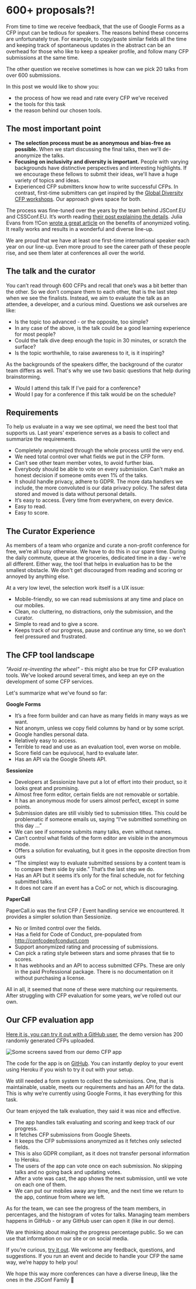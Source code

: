 


<Divider>
  <h1>600+ proposals?!</h1>
</Divider>

From time to time we receive feedback, that the use of Google Forms as a CFP input
can be tedious for speakers. The reasons behind these concerns are unfortunately
true. For example, to copy/paste similar fields all the time and keeping track of
spontaneous updates in the abstract can be an overhead for those who like to keep
a speaker profile, and follow many CFP submissions at the same time.

The other question we receive sometimes is how can we pick 20 talks from over 600 submissions.

In this post we would like to show you:

- the process of how we read and rate every CFP we’ve received
- the tools for this task
- the reason behind our chosen tools.

## The most important point

- **The selection process must be as anonymous and bias-free as possible.**
  When we start discussing the final talks, then we'll de-anonymize the talks.
- **Focusing on inclusivity and diversity is important.** People with varying backgrounds have distinctive perspectives
  and interesting highlights. If we encourage these fellows to submit their ideas, we'll have a huge variety of topics and ideas.
- Experienced CFP submitters know how to write successful CFPs. In contrast, first-time submitters can get inspired
  by the [Global Diversity CFP workshops](https://www.globaldiversitycfpday.com/). Our approach gives space for both.

The process was fine-tuned over the years by the team behind JSConf.EU and CSSConf.EU. It’s worth reading
[their post explaining the details](https://blog.cssconf.eu/2015/08/15/a-talk-selection-process-explained/).
Julia Evans from !!Con [wrote a great article](https://jvns.ca/blog/2014/06/06/should-my-conference-do-anonymous-review/) on
the benefits of anonymized voting. It really works and results in a wonderful and diverse line-up.

We are proud that we have at least one first-time international speaker each year on our line-up. Even more proud to see the
career path of these people rise, and see them later at conferences all over the world.

## The talk and the curator

You can’t read through 600 CFPs and recall that one’s was a bit better than the other. So we don’t compare them to each other,
that is the last step when we see the finalists. Instead, we aim to evaluate the talk as an attendee, a developer, and a curious mind.
Questions we ask ourselves are like:

- Is the topic too advanced - or the opposite, too simple?
- In any case of the above, is the talk could be a good learning experience for most people?
- Could the talk dive deep enough the topic in 30 minutes, or scratch the surface?
- Is the topic worthwhile, to raise awareness to it, is it inspiring?

As the backgrounds of the speakers differ, the background of the curator team differs as well. That's why we use two basic questions
that help during brainstorming.

- Would I attend this talk If I’ve paid for a conference?
- Would I pay for a conference if this talk would be on the schedule?

## Requirements

To help us evaluate in a way we see optimal, we need the best tool that supports us. Last years' experience serves as a basis to collect
and summarize the requirements.

- Completely anonymized through the whole process until the very end.
- We need total control over what fields we put in the CFP form.
- Can’t see other team member votes, to avoid further bias.
- Everybody should be able to vote on every submission. Can’t make an honest decision if someone omits even 1% of the talks.
- It should handle privacy, adhere to GDPR. The more data handlers we include, the more convoluted is our data privacy policy.
  The safest data stored and moved is data without personal details.
- It’s easy to access. Every time from everywhere, on every device.
- Easy to read.
- Easy to score.

## The Curator Experience

As members of a team who organize and curate a non-profit conference for free, we’re all busy otherwise. We have to do this in our spare time.
During the daily commute, queue at the groceries, dedicated time in a day - we're all different. Either way, the tool that helps in evaluation
has to be the smallest obstacle. We don't get discouraged from reading and scoring or annoyed by anything else.

At a very low level, the selection work itself is a UX issue:

- Mobile-friendly, so we can read submissions at any time and place on our mobiles.
- Clean, no cluttering, no distractions, only the submission, and the curator.
- Simple to read and to give a score.
- Keeps track of our progress, pause and continue any time, so we don’t feel pressured and frustrated.

## The CFP tool landscape

_"Avoid re-inventing the wheel"_ - this might also be true for CFP evaluation tools. We've looked around several times, and keep an eye on the
development of some CFP services.

Let's summarize what we've found so far:

**Google Forms**

- It’s a free form builder and can have as many fields in many ways as we want.
- Not anonym, unless we copy field columns by hand or by some script.
- Google handles personal data.
- Relatively easy to access.
- Terrible to read and use as an evaluation tool, even worse on mobile.
- Score field can be equivocal, hard to evaluate later.
- Has an API via the Google Sheets API.

**Sessionize**

- Developers at Sessionize have put a lot of effort into their product, so it looks great and promising.
- Almost free form editor, certain fields are not removable or sortable.
- It has an anonymous mode for users almost perfect, except in some points.
- Submission dates are still visibly tied to submission titles. This could be problematic if someone emails us, saying “I’ve submitted something on this day …”
- We can see if someone submits many talks, even without names.
- Can’t control what fields of the form editor are visible in the anonymous mode.
- Offers a solution for evaluating, but it goes in the opposite direction from ours
- “The simplest way to evaluate submitted sessions by a content team is to compare them side by side.” That’s the last step we do.
- Has an API but it seems it’s only for the final schedule, not for fetching submitted talks.
- It does not care if an event has a CoC or not, which is discouraging.

**PaperCall**

PaperCall.io was the first CFP / Event handling service we encountered. It provides a simpler solution than Sessionize.

- No or limited control over the fields.
- Has a field for Code of Conduct, pre-populated from http://confcodeofconduct.com
- Support anonymized rating and processing of submissions.
- Can pick a rating style between stars and some phrases that tie to scores.
- It has webhooks and an API to access submitted CFPs. These are only in the paid Professional package. There is no documentation on it without purchasing a license.

All in all, it seemed that none of these were matching our requirements. After struggling with CFP evaluation for some years, we’ve rolled out our own.

## Our CFP evaluation app

[Here it is, you can try it out with a GitHub user](https://cfp-vote.herokuapp.com/), the demo version has 200 randomly generated CFPs uploaded.

<Link href="https://cfp-vote.herokuapp.com/" target="_blank">
  <Image
    src={appImage}
    alt="Some screens saved from our demo CFP app"
    style={{ width: "100%", height: "auto" }}
  />
</Link>

The code for the app is on [GitHub](https://github.com/JSConfBp/cfp-vote). You can instantly deploy to your event using Heroku if you wish to try it out with your setup.

We still needed a form system to collect the submissions. One, that is maintainable, usable, meets our requirements and has an API for the data. This is why we’re currently using Google Forms, it has everything for this task.

Our team enjoyed the talk evaluation, they said it was nice and effective.

- The app handles talk evaluating and scoring and keep track of our progress.
- It fetches CFP submissions from Google Sheets.
- It keeps the CFP submissions anonymized as it fetches only selected fields.
- This is also GDPR compliant, as it does not transfer personal information to Heroku.
- The users of the app can vote once on each submission. No skipping talks and no going back and updating votes.
- After a vote was cast, the app shows the next submission, until we vote on each one of them.
- We can put our mobiles away any time, and the next time we return to the app, continue from where we left.

As for the team, we can see the progress of the team members, in percentages, and the histogram of votes for talks. Managing team members happens in GitHub - or any GitHub user can open it (like in our demo).

We are thinking about making the progress percentage public. So we can use that information on our site or on social media.

If you’re curious, [try it out](https://cfp-vote.herokuapp.com/). We welcome any feedback, questions, and suggestions. If you run an event and decide to handle your CFP the same way, we’re happy to help you!

We hope this way more conferences can have a diverse lineup, like the ones in the JSConf Family 💖
